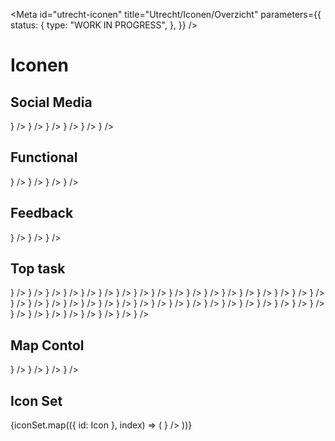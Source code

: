 <!-- @license CC0-1.0 -->


<Meta
  id="utrecht-iconen"
  title="Utrecht/Iconen/Overzicht"
  parameters={{
    status: {
      type: "WORK IN PROGRESS",
    },
  }}
/>

# Iconen

<Canvas>
  <utrecht-icon-loupe></utrecht-icon-loupe>
</Canvas>

## Social Media

<CustomIconGallery>
  <CustomIconGalleryItem name="utrecht-icon-facebook" icon={<utrecht-icon-facebook />} />
  <CustomIconGalleryItem name="utrecht-icon-instagram" icon={<utrecht-icon-instagram />} />
  <CustomIconGalleryItem name="utrecht-icon-twitter" icon={<utrecht-icon-twitter />} />
  <CustomIconGalleryItem name="utrecht-icon-linkedin" icon={<utrecht-icon-linkedin />} />
  <CustomIconGalleryItem name="utrecht-icon-whatsapp" icon={<utrecht-icon-whatsapp />} />
  <CustomIconGalleryItem name="utrecht-icon-youtube" icon={<utrecht-icon-youtube />} />
</CustomIconGallery>

## Functional

<CustomIconGallery>
  <CustomIconGalleryItem name="utrecht-icon-arrow" icon={<utrecht-icon-arrow />} />
  <CustomIconGalleryItem name="utrecht-icon-checkmark" icon={<utrecht-icon-checkmark />} />
  <CustomIconGalleryItem name="utrecht-icon-cross" icon={<utrecht-icon-cross />} />
  <CustomIconGalleryItem name="utrecht-icon-loupe" icon={<utrecht-icon-loupe />} />
</CustomIconGallery>

## Feedback

<CustomIconGallery>
  <CustomIconGalleryItem name="utrecht-icon-warning" icon={<utrecht-icon-warning />} />
  <CustomIconGalleryItem name="utrecht-icon-error" icon={<utrecht-icon-error />} />
  <CustomIconGalleryItem name="utrecht-icon-information" icon={<utrecht-icon-information />} />
</CustomIconGallery>

## Top task

<CustomIconGallery>
  <CustomIconGalleryItem name="utrecht-icon-rijbewijs" icon={<utrecht-icon-rijbewijs />} />
  <CustomIconGalleryItem name="utrecht-icon-paspoort" icon={<utrecht-icon-paspoort />} />
  <CustomIconGalleryItem name="utrecht-icon-melding" icon={<utrecht-icon-melding-klacht />} />
  <CustomIconGalleryItem name="utrecht-icon-verhuizen" icon={<utrecht-icon-verhuizen />} />
  <CustomIconGalleryItem name="utrecht-icon-afval" icon={<utrecht-icon-afval />} />
  <CustomIconGalleryItem name="utrecht-icon-toeslag" icon={<utrecht-icon-toeslag />} />
  <CustomIconGalleryItem name="utrecht-icon-trouwen" icon={<utrecht-icon-trouwen />} />
  <CustomIconGalleryItem name="utrecht-icon-afspraak-maken" icon={<utrecht-icon-afspraak-maken />} />
  <CustomIconGalleryItem name="utrecht-icon-vervoersvoorziening" icon={<utrecht-icon-vervoersvoorziening />} />
  <CustomIconGalleryItem name="utrecht-icon-afval-container" icon={<utrecht-icon-afval-container />} />
  <CustomIconGalleryItem name="utrecht-icon-afval-containerpas" icon={<utrecht-icon-afval-containerpas />} />
  <CustomIconGalleryItem name="utrecht-icon-afval-kalender" icon={<utrecht-icon-afval-kalender />} />
  <CustomIconGalleryItem name="utrecht-icon-afval-scheiden" icon={<utrecht-icon-afval-scheiden />} />
  <CustomIconGalleryItem name="utrecht-icon-afval" icon={<utrecht-icon-afval />} />
  <CustomIconGalleryItem name="utrecht-icon-bewijsstukken" icon={<utrecht-icon-bewijsstukken />} />
  <CustomIconGalleryItem name="utrecht-icon-bijstand" icon={<utrecht-icon-bijstand />} />
  <CustomIconGalleryItem name="utrecht-icon-bouwproject" icon={<utrecht-icon-bouwproject />} />
  <CustomIconGalleryItem name="utrecht-icon-college-b-w" icon={<utrecht-icon-college-b-w />} />
  <CustomIconGalleryItem name="utrecht-icon-container-bio" icon={<utrecht-icon-container-bio />} />
  <CustomIconGalleryItem name="utrecht-icon-dakloos" icon={<utrecht-icon-dakloos />} />
  <CustomIconGalleryItem name="utrecht-icon-parken" icon={<utrecht-icon-parken />} />
  <CustomIconGalleryItem name="utrecht-icon-parkeren-bedrijven" icon={<utrecht-icon-parkeren-bedrijven />} />
  <CustomIconGalleryItem name="utrecht-icon-parkeren-betalen" icon={<utrecht-icon-parkeren-betalen />} />
  <CustomIconGalleryItem name="utrecht-icon-kroon" icon={<utrecht-icon-kroon />} />
  <CustomIconGalleryItem name="utrecht-icon-markt" icon={<utrecht-icon-markt />} />
  <CustomIconGalleryItem name="utrecht-icon-parkeervergunning" icon={<utrecht-icon-parkeervergunning />} />
  <CustomIconGalleryItem name="utrecht-icon-park" icon={<utrecht-icon-park />} />
  <CustomIconGalleryItem name="utrecht-icon-grofvuil" icon={<utrecht-icon-grofvuil />} />
  <CustomIconGalleryItem name="utrecht-icon-horeca" icon={<utrecht-icon-horeca />} />
  <CustomIconGalleryItem name="utrecht-icon-kerstbomen" icon={<utrecht-icon-kerstbomen />} />
  <CustomIconGalleryItem name="utrecht-icon-klachten" icon={<utrecht-icon-klachten />} />
  <CustomIconGalleryItem name="utrecht-icon-laadpaal" icon={<utrecht-icon-laadpaal />} />
  <CustomIconGalleryItem name="utrecht-icon-fiets" icon={<utrecht-icon-fiets />} />
  <CustomIconGalleryItem name="utrecht-icon-gemeenteraad" icon={<utrecht-icon-gemeenteraad />} />
  <CustomIconGalleryItem name="utrecht-icon-energie-vergoeding" icon={<utrecht-icon-energie-vergoeding />} />
  <CustomIconGalleryItem name="utrecht-icon-virus" icon={<utrecht-icon-virus />} />
  <CustomIconGalleryItem name="utrecht-icon-werken" icon={<utrecht-icon-werken />} />
  <CustomIconGalleryItem name="utrecht-icon-woning-zoeken" icon={<utrecht-icon-woning-zoeken />} />
  <CustomIconGalleryItem name="utrecht-icon-verhuizen" icon={<utrecht-icon-verhuizen />} />
  <CustomIconGalleryItem name="utrecht-icon-verkiezingen" icon={<utrecht-icon-verkiezingen />} />
  <CustomIconGalleryItem name="utrecht-icon-vluchtelingen" icon={<utrecht-icon-vluchtelingen />} />
  <CustomIconGalleryItem name="utrecht-icon-omgevingsvisie" icon={<utrecht-icon-omgevingsvisie />} />
  <CustomIconGalleryItem name="utrecht-icon-omgevingswet" icon={<utrecht-icon-omgevingswet />} />
  <CustomIconGalleryItem name="utrecht-icon-openingstijden" icon={<utrecht-icon-openingstijden />} />
</CustomIconGallery>

## Map Contol

<CustomIconGallery>
  <CustomIconGalleryItem name="utrecht-icon-filter" icon={<utrecht-icon-filter />} />
  <CustomIconGalleryItem name="utrecht-icon-list" icon={<utrecht-icon-list />} />
  <CustomIconGalleryItem name="utrecht-icon-zoomin" icon={<utrecht-icon-zoomin />} />
  <CustomIconGalleryItem name="utrecht-icon-zoomout" icon={<utrecht-icon-zoomout />} />
</CustomIconGallery>

## Icon Set

<CustomIconGallery>
  {iconSet.map(({ id: Icon }, index) => (
    <CustomIconGalleryItem name={Icon} key={index} icon={<Icon />} />
  ))}
</CustomIconGallery>
